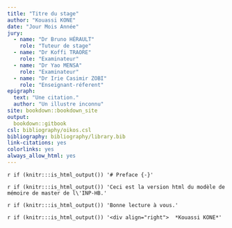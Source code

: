 ```yaml
--- 
title: "Titre du stage"
author: "Kouassi KONE"
date: "Jour Mois Année"
jury:
  - name: "Dr Bruno HÉRAULT"
    role: "Tuteur de stage"
  - name: "Dr Koffi TRAORE"
    role: "Examinateur"
  - name: "Dr Yao MENSA"
    role: "Examinateur"
  - name: "Dr Irie Casimir ZOBI"
    role: "Enseignant-réferent"
epigraph: 
  text: "Une citation."
  author: "Un illustre inconnu"
site: bookdown::bookdown_site
output: 
  bookdown::gitbook
csl: bibliography/oikos.csl
bibliography: bibliography/library.bib
link-citations: yes
colorlinks: yes
always_allow_html: yes
---
```


`r if (knitr:::is_html_output()) '# Preface {-}'`

`r if (knitr:::is_html_output()) 'Ceci est la version html du modèle de mémoire de master de l\'INP-HB.'`

`r if (knitr:::is_html_output()) 'Bonne lecture à vous.'`

`r if (knitr:::is_html_output()) '<div align="right">  *Kouassi KONE*'`

